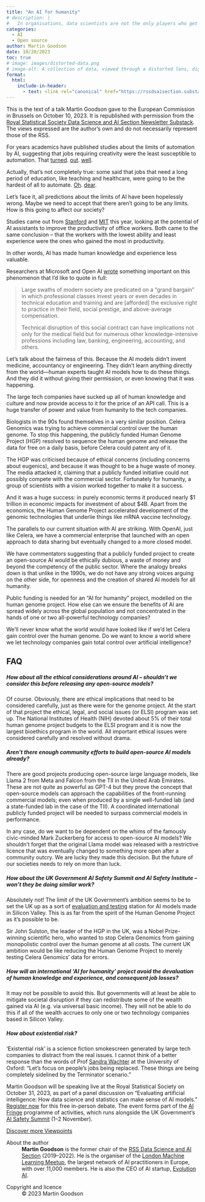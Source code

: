 ```yaml
---
title: "An AI for humanity"
# description: |
#   In organisations, data scientists are not the only players who get to influence how data and data science are presented and used -- so they need to be on their guard for misleading or distorted presentations of their work, as Ed Humpherson explains. 
categories:
  - AI
  - Open source
author: Martin Goodson
date: 10/20/2023
toc: true
# image: images/distorted-data.png
# image-alt: A collection of data, viewed through a distorted lens, digital art, created by Bing Image Creator.
format:
  html:
    include-in-header: 
      - text: <link rel="canonical" href="https://rssdsaisection.substack.com/p/an-ai-for-humanity" />
---
```


::: {.callout-note appearance="simple" style="margin-top: 0;"}
This is the text of a talk Martin Goodson gave to the European Commission in Brussels on October 10, 2023. It is republished with permission from the [Royal Statistical Society Data Science and AI Section Newsletter Substack](https://rssdsaisection.substack.com/p/an-ai-for-humanity). The views expressed are the author's own and do not necessarily represent those of the RSS.
:::

For years academics have published studies about the limits of automation by AI, suggesting that jobs requiring creativity were the least susceptible to automation. That [turned](https://www.businessinsider.com/lost-job-chatgpt-made-me-obsolete-copywriter-2023-7?r=US&IR=T). [out](https://www.washingtonpost.com/technology/2023/06/02/ai-taking-jobs/). [well](https://www.theguardian.com/film/2023/aug/21/ai-jobs-hollywood-writers-actors-strike).

Actually, that's not completely true: some said that jobs that need a long period of education, like teaching and healthcare, were going to be the hardest of all to automate. [Oh](https://www.khanacademy.org/khan-labs). [dear](https://www.microsoft.com/en-us/research/uploads/prod/2023/03/GPT-4_medical_benchmarks.pdf).

Let's face it, all predictions about the limits of AI have been hopelessly wrong. Maybe we need to accept that there aren’t going to be any limits. How is this going to affect our society?

Studies came out from [Stanford](https://www.nber.org/papers/w31161) and [MIT](https://www.science.org/doi/10.1126/science.adh2586) this year, looking at the potential of AI assistants to improve the productivity of office workers. Both came to the same conclusion -- that the workers with the lowest ability and least experience were the ones who gained the most in productivity.

In other words, AI has made human knowledge and experience less valuable.

Researchers at Microsoft and Open AI [wrote](https://arxiv.org/abs/2303.13375) something important on this phenomenon that I’d like to quote in full:

> Large swaths of modern society are predicated on a “grand bargain” in which professional classes invest years or even decades in technical education and training and are [afforded] the exclusive right to practice in their field, social prestige, and above-average compensation.
>
> Technical disruption of this social contract can have implications not only for the medical field but for numerous other knowledge-intensive professions including law, banking, engineering, accounting, and others.

Let’s talk about the fairness of this. Because the AI models didn’t invent medicine, accountancy or engineering. They didn’t learn anything directly from the world—human experts taught AI models how to do these things. And they did it without giving their permission, or even knowing that it was happening.

The large tech companies have sucked up all of human knowledge and culture and now provide access to it for the price of an API call. This is a huge transfer of power and value from humanity to the tech companies.

Biologists in the 90s found themselves in a very similar position. Celera Genomics was trying to achieve commercial control over the human genome. To stop this happening, the publicly funded Human Genome Project (HGP) resolved to sequence the human genome and release the data for free on a daily basis, before Celera could patent any of it.

The HGP was criticised because of ethical concerns (including concerns about eugenics), and because it was thought to be a huge waste of money. The media attacked it, claiming that a publicly funded initiative could not possibly compete with the commercial sector. Fortunately for humanity, a group of scientists with a vision worked together to make it a success.

And it was a huge success: in purely economic terms it produced nearly $1 trillion in economic impacts for investment of about $4B. Apart from the economics, the Human Genome Project accelerated development of the genomic technologies that underlie things like mRNA vaccine technology.

The parallels to our current situation with AI are striking. With OpenAI, just like Celera, we have a commercial enterprise that launched with an open approach to data sharing but eventually changed to a more closed model.

We have commentators suggesting that a publicly funded project to create an open-source AI would be ethically dubious, a waste of money and beyond the competency of the public sector. Where the analogy breaks down is that unlike in the 1990s, we do not have any strong voices arguing on the other side, for openness and the creation of shared AI models for all humanity.

Public funding is needed for an “AI for humanity” project, modelled on the human genome project. How else can we ensure the benefits of AI are spread widely across the global population and not concentrated in the hands of one or two all-powerful technology companies?

We’ll never know what the world would have looked like if we’d let Celera gain control over the human genome. Do we want to know a world where we let technology companies gain total control over artificial intelligence?

## FAQ
##### How about all the ethical considerations around AI -- shouldn’t we consider this before releasing any open-source models?
Of course. Obviously, there are ethical implications that need to be considered carefully, just as there were for the genome project. At the start of that project the ethical, legal, and social issues (or ELSI) program was set up. The National Institutes of Health (NIH) devoted about 5% of their total human genome project budgets to the ELSI program and it is now the largest bioethics program in the world. All important ethical issues were considered carefully and resolved without drama.

##### Aren’t there enough community efforts to build open-source AI models already?
There are good projects producing open-source large language models, like Llama 2 from Meta and Falcon from the TII in the United Arab Emirates. These are not quite as powerful as GPT-4 but they prove the concept that open-source models can approach the capabilities of the front-running commercial models; even when produced by a single well-funded lab (and a state-funded lab in the case of the TII). A coordinated international publicly funded project will be needed to surpass commercial models in performance.

In any case, do we want to be dependent on the whims of the famously civic-minded Mark Zuckerberg for access to open-source AI models? We shouldn’t forget that the original Llama model was released with a restrictive licence that was eventually changed to something more open after a community outcry. We are lucky they made this decision. But the future of our societies needs to rely on more than luck.

##### How about the UK Government AI Safety Summit and AI Safety Institute -- won’t they be doing similar work?
Absolutely not! The limit of the UK Government’s ambition seems to be to set the UK up as a sort of [evaluation and testing](https://www.politico.eu/article/uk-pitch-ai-safety-institute-rishi-sunak/) station for AI models made in Silicon Valley. This is as far from the spirit of the Human Genome Project as it’s possible to be.

Sir John Sulston, the leader of the HGP in the UK, was a Nobel Prize-winning scientific hero, who wanted to stop Celera Genomics from gaining monopolistic control over the human genome at all costs. The current UK ambition would be like reducing the Human Genome Project to merely testing Celera Genomics’ data for errors.

##### How will an international ‘AI for humanity’ project avoid the devaluation of human knowledge and experience, and consequent job losses?
It may not be possible to avoid this. But governments will at least be able to mitigate societal disruption if they can redistribute some of the wealth gained via AI (e.g. via universal basic income). They will not be able to do this if all of the wealth accrues to only one or two technology companies based in Silicon Valley.

##### How about existential risk?
‘Existential risk’ is a science fiction smokescreen generated by large tech companies to distract from the real issues. I cannot think of a better response than the words of Prof [Sandra Wachter](https://www.independent.co.uk/tech/rishi-sunak-university-of-oxford-san-francisco-government-people-b2349105.html) at the University of Oxford: “Let’s focus on people’s jobs being replaced. These things are being completely sidelined by the Terminator scenario.”

::: {.callout-note appearance="simple"}
Martin Goodson will be speaking live at the Royal Statistical Society on October 31, 2023, as part of a panel discussion on "Evaluating artificial intelligence: How data science and statistics can make sense of AI models." [Register now](https://rss.org.uk/training-events/events/events-2023/rss-events/evaluating-artificial-intelligence-how-data-scienc/#fulleventinfo) for this free in-person debate. The event forms part of the [AI Fringe](https://aifringe.org/) programme of activities, which runs alongside the UK Government's [AI Safety Summit](https://www.gov.uk/government/topical-events/ai-safety-summit-2023) (1--2 November).
:::

::: {.article-btn}
[Discover more Viewpoints](/viewpoints/index.qmd)
:::

::: {.further-info}
::: grid
::: {.g-col-12 .g-col-md-12}
About the author
: **Martin Goodson** is the former chair of the [RSS Data Science and AI Section](https://rss.org.uk/membership/rss-groups-and-committees/sections/data-science-section/) (2019--2022). He is the organiser of the [London Machine Learning Meetup](https://www.meetup.com/london-machine-learning-meetup/), the largest network of AI practitioners in Europe, with over 11,000 members. He is also the CEO of AI startup, [Evolution AI](https://www.evolution.ai/).
:::
::: {.g-col-12 .g-col-md-12}
Copyright and licence
: &copy; 2023 Martin Goodson
  
:::
:::
:::